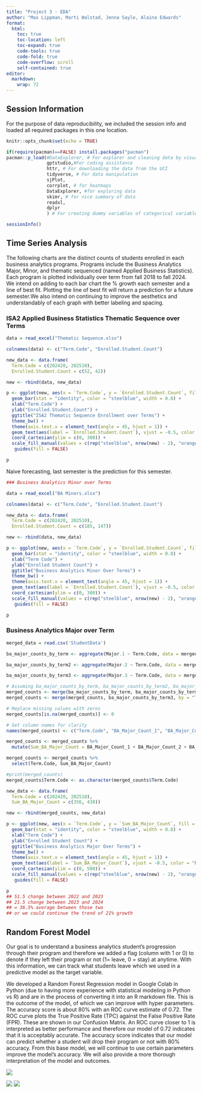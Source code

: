 ```yaml
---
title: "Project 3 - EDA"
author: "Max Lippman, Marti Walstad, Jenna Sayle, Alaina Edwards"
format: 
  html:
    toc: true
    toc-location: left
    toc-expand: true
    code-tools: true 
    code-fold: true
    code-overflow: scroll
    self-contained: true
editor: 
  markdown: 
    wrap: 72
---
```

## Session Information

For the purpose of data reproducibility, we included the session info and loaded all required packages in this one location.

```r
knitr::opts_chunk$set(echo = TRUE)

if(require(pacman)==FALSE) install.packages("pacman")
pacman::p_load(#DataExplorer, # For explorer and cleaning data by visualizing missing values.
               gptstudio,#For coding assistance
               httr, # For downloading the data from the UCI
               tidyverse, # For data manipulation
               sjPlot, 
               corrplot, # for heatmaps
               DataExplorer, #for exploring data
               skimr, # for nice summary of data
               readxl,
               dplyr
               ) # For creating dummy variables of categorical variables automatically.)
```

```r
sessionInfo()
```

## Time Series Analysis

The following charts are the distinct counts of students enrolled in each business analytics programs. Programs include the Business Analytics Major, Minor, and thematic sequenced (named Applied Business Statistics). Each program is plotted individually over term from fall 2018 to fall 2024. We intend on adding to each bar chart the % growth each semester and a line of best fit. Plotting the line of best fit will return a prediction for a future semester.We also intend on continuing to improve the aesthetics and understandably of each graph with better labeling and spacing. 

### ISA2 Applied Business Statistics Thematic Sequence over Terms

```r
data = read_excel("Thematic Sequence.xlsx")

colnames(data) <- c("Term.Code", "Enrolled.Student.Count")

new_data <- data.frame(
  Term.Code = c(202420, 202510),
  Enrolled.Student.Count = c(52, 42))

new <- rbind(data, new_data)
```

```r
p <- ggplot(new, aes(x = `Term.Code`, y = `Enrolled.Student.Count`, fill = factor(`Term.Code`))) +
  geom_bar(stat = "identity", color = "steelblue", width = 0.8) +
  xlab("Term.Code") +
  ylab("Enrolled.Student.Count") +
  ggtitle("ISA2 Thematic Sequence Enrollment over Terms") +
  theme_bw() +
  theme(axis.text.x = element_text(angle = 45, hjust = 1)) +
  geom_text(aes(label = `Enrolled.Student.Count`), vjust = -0.5, color = "black", size = 3) +
  coord_cartesian(ylim = c(0, 300)) +
  scale_fill_manual(values = c(rep("steelblue", nrow(new) - 2), "orange", "orange"))+
   guides(fill = FALSE)

p
```

Naive forecasting, last semester is the prediction for this semester.

```r
### Business Analytics Minor over Terms

data = read_excel("BA Minors.xlsx")

colnames(data) <- c("Term.Code", "Enrolled.Student.Count")

new_data <- data.frame(
  Term.Code = c(202420, 202510),
  Enrolled.Student.Count = c(185, 147))

new <- rbind(data, new_data)

p <- ggplot(new, aes(x = `Term.Code`, y = `Enrolled.Student.Count`, fill = factor(`Term.Code`))) +
  geom_bar(stat = "identity", color = "steelblue", width = 0.8) +
  xlab("Term Code") +
  ylab("Enrolled Student Count") +
  ggtitle("Business Analytics Minor Over Terms") +
  theme_bw() +
  theme(axis.text.x = element_text(angle = 45, hjust = 1)) +
  geom_text(aes(label = `Enrolled.Student.Count`), vjust = -0.5, color = "black", size = 3) +
  coord_cartesian(ylim = c(0, 300)) +
  scale_fill_manual(values = c(rep("steelblue", nrow(new) - 2), "orange", "orange"))+
   guides(fill = FALSE)

p
```

### Business Analytics Major over Term

```r
merged_data = read.csv('StudentData')

ba_major_counts_by_term <- aggregate(Major.1 ~ Term.Code, data = merged_data, function(x) sum(x == "BA Major"))

ba_major_counts_by_term2 <- aggregate(Major.2 ~ Term.Code, data = merged_data, function(x) sum(x == "BA Major"))

ba_major_counts_by_term3 <- aggregate(Major.3 ~ Term.Code, data = merged_data, function(x) sum(x == "BA Major"))

# Assuming ba_major_counts_by_term, ba_major_counts_by_term2, ba_major_counts_by_term3 are your data frames
merged_counts <- merge(ba_major_counts_by_term, ba_major_counts_by_term2, by = "Term.Code", all = TRUE)
merged_counts <- merge(merged_counts, ba_major_counts_by_term3, by = "Term.Code", all = TRUE)

# Replace missing values with zeros
merged_counts[is.na(merged_counts)] <- 0

# Set column names for clarity
names(merged_counts) <- c("Term.Code", "BA_Major_Count_1", "BA_Major_Count_2", "BA_Major_Count_3")

```
```r
merged_counts <- merged_counts %>%
  mutate(Sum_BA_Major_Count = BA_Major_Count_1 + BA_Major_Count_2 + BA_Major_Count_3)

merged_counts <- merged_counts %>%
  select(Term.Code, Sum_BA_Major_Count)
```

```r

#print(merged_counts)
merged_counts$Term.Code <- as.character(merged_counts$Term.Code)

```

```r
new_data <- data.frame(
  Term.Code = c(202420, 202510),
  Sum_BA_Major_Count = c(356, 430))

new <- rbind(merged_counts, new_data)

p <- ggplot(new, aes(x = `Term.Code`, y = `Sum_BA_Major_Count`, fill = factor(`Term.Code`))) +
  geom_bar(stat = "identity", color = "steelblue", width = 0.8) +
  xlab("Term Code") +
  ylab("Enrolled Student Count") +
  ggtitle("Business Analytics Major Over Terms") +
  theme_bw() +
  theme(axis.text.x = element_text(angle = 45, hjust = 1)) +
  geom_text(aes(label = `Sum_BA_Major_Count`), vjust = -0.5, color = "black", size = 3) +
  coord_cartesian(ylim = c(0, 500)) +
  scale_fill_manual(values = c(rep("steelblue", nrow(new) - 2), "orange", "orange"))+
   guides(fill = FALSE)

p
## 51.5 change between 2022 and 2023
## 21.5 change between 2023 and 2024
## = 36.5% average between those two
## or we could continue the trend of 21% growth 
```

## Random Forest Model

Our goal is to understand a business analytics student's progression through their program and therefore we added a flag (column with 1 or 0) to denote if they left their program or not (1= leave, 0 = stay) at anytime. With this information, we can track what students leave which we used in a predictive model as the target variable. 

We developed a Random Forest Regression model in Google Colab in Python (due to having more experience with statistical modeling in Python vs R) and are in the process of converting it into an R markdown file. This is the outcome of the model, of which we can improve with hyper parameters. The accuracy score is about 80% with an ROC curve estimate of 0.72. The ROC curve plots the True Positive Rate (TPC) against the False Positive Rate (FPR). These are shown in our Confusion Matrix. An ROC curve closer to 1 is interpreted as better performance and therefore our model of 0.72 indicates that it is acceptably accurate. The accuracy score indicates that our model can predict whether a student will drop their program or not with 80% accuracy. From this base model, we will continue to use certain parameters improve the model's accuracy. We will also provide a more thorough interpretation of the model and outcomes. 

![](ModelPerformanceImages/Model_confusion_matrix.png)

![](ModelPerformanceImages/Model_ROC_curve.png)
![](ModelPerformanceImages/Model_feature_importances.png)